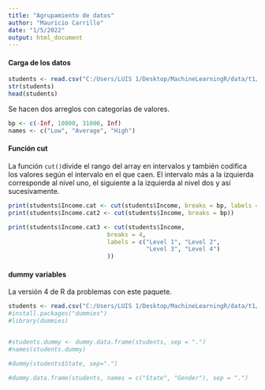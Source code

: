 ---
title: "Agrupamiento de datos"
author: "Mauricio Carrillo"
date: "1/5/2022"
output: html_document
---

#### Carga de los datos

```{r}
students <- read.csv("C:/Users/LUIS 1/Desktop/MachineLearningR/data/t1/data-conversion.csv")
str(students)
head(students)
```
Se hacen dos arreglos con categorías de valores.

```{r}
bp <- c(-Inf, 10000, 31000, Inf)
names <- c("Low", "Average", "High")
```

#### Función cut

La función `cut()`divide el rango del array en intervalos y también codifica los valores según el intervalo en el que caen. El intervalo más a la izquierda corresponde al nivel uno, el siguiente a la izquierda al nivel dos y así sucesivamente.

```{r}
print(students$Income.cat <- cut(students$Income, breaks = bp, labels = names))
print(students$Income.cat2 <- cut(students$Income, breaks = bp))

print(students$Income.cat3 <- cut(students$Income, 
                            breaks = 4, 
                            labels = c("Level 1", "Level 2", 
                                       "Level 3", "Level 4")
                            ))

```


#### dummy variables

La versión 4 de R da problemas con este paquete.

```{r}
students <- read.csv("C:/Users/LUIS 1/Desktop/MachineLearningR/data/t1/data-conversion.csv")
#install.packages("dummies")
#library(dummies)


#students.dummy <- dummy.data.frame(students, sep = ".")
#names(students.dummy)

#dummy(students$State, sep=".")

#dummy.data.frame(students, names = c("State", "Gender"), sep = ".")

```

